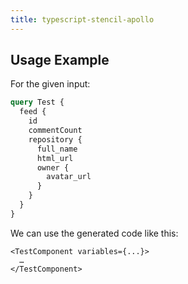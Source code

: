 ```yaml
---
title: typescript-stencil-apollo
---
```



<PluginHeader hasOperationsNote />
<PluginApiDocs />

## Usage Example

For the given input:

```graphql
query Test {
  feed {
    id
    commentCount
    repository {
      full_name
      html_url
      owner {
        avatar_url
      }
    }
  }
}
```

We can use the generated code like this:

```tsx
<TestComponent variables={...}>
  …
</TestComponent>
```
